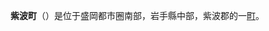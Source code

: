 {{日本町村|
自治體名=紫波|
町村=町|
圖像=[[File:Shigariwake-jinja_keidai.JPG|240px]]|
圖像說明=[[志賀理和氣神社|志賀理和氣神社]]（赤石神社）|
町村章=[[File:Emblem_of_Shiwa,_Iwate.svg|100px]]|
日文原名=紫波町|
平假名=しわちょう|
羅馬字拼音=Shiwa-chō|
都道府縣=岩手縣|
支廳=|
郡=紫波郡|
編號=03321-9|
面積=239.03|
邊界未定=|
人口=33,091|
統計時間=2013年7月1日|
自治體=[[盛岡市|盛岡市]]、[[花卷市|花卷市]]<br />[[紫波郡|紫波郡]]：[[矢巾町|矢巾町]]<br />[[岩手郡|岩手郡]]：[[雫石町|雫石町]]|
樹=[[櫸樹|櫸樹]]|
花=[[桔梗|桔梗]]|
鳥=[[家燕|家燕]]|
其他象徵物=|
其他象徵=|
首長=[[藤原孝|藤原孝]]|
議員數=20|
郵遞區號=028-3390|
所在地=紫波郡紫波町日詰字西裏23番地1 |
電話號碼=19-672-2111|
外部連結= http://office.town.shiwa.iwate.jp/ |
經度=|
緯度=|
地圖=|
註記=
}}
'''紫波町'''（{{jpn|j=紫波町|hg=しわちょう|rm=Shiwa chō|f=y}}）是位于盛岡都市圈南部，岩手縣中部，紫波郡的一[[町|町]]。
{{岩手縣}}{{Authority control}}